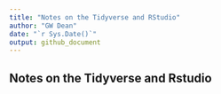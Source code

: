 ```yaml
---
title: "Notes on the Tidyverse and RStudio"
author: "GW Dean"
date: "`r Sys.Date()`"
output: github_document
---
```

## Notes on the Tidyverse and Rstudio
